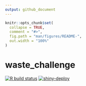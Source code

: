 ```yaml
---
output: github_document
---
```


<!-- README.md is generated from README.Rmd. Please edit that file -->

```r
knitr::opts_chunk$set(
  collapse = TRUE,
  comment = "#>",
  fig.path = "man/figures/README-",
  out.width = "100%"
)
```

# waste_challenge

<!-- badges: start -->
[![R build status](https://github.com/Moohan/waste_challenge/workflows/R-CMD-check/badge.svg)](https://github.com/Moohan/waste_challenge/actions)
[![shiny-deploy](https://github.com/Moohan/waste_challenge/actions/workflows/shiny-deploy.yaml/badge.svg)](https://github.com/Moohan/waste_challenge/actions/workflows/shiny-deploy.yaml)
<!-- badges: end -->
